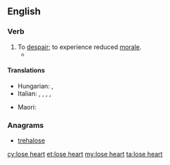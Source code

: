 ==English==

===Verb===
{{en-verb|head=[[to]] [[lose]] [[heart]]|loses heart|losing heart|lost heart|lost heart}}

# To [[despair]]; to experience reduced [[morale]].
#* {{quote-book
|year=2008
|author=Sue Grafton
|title=J is for Judgment
|chapter=
|url=http://books.google.com/books?id=0ve5YB4pvOQC&pg=PA159&dq=%22we'd+have+lost+heart%22&hl=en&ei=X00NTeDnHc2hnweesZCtDg&sa=X&oi=book_result&ct=result&resnum=1&ved=0CCYQ6AEwAA#v=onepage&q=%22we'd%20have%20lost%20heart%22&f=false
|isbn=
|page=159
|passage=There's nothing so humbling as being a dunce in a foreign tongue, and if it weren't for her compassion, we'd have '''lost heart''' after two weeks.}}

====Translations====
{{trans-top|to despair}}
* Hungarian: {{t-|hu|elkedvetlenedik}}, {{t+|hu|elcsügged}}
* Italian: {{t|it|accasciarsi}}, {{t|it|disperarsi}}, {{t|it|abbattersi}}, {{t|it|scoraggiarsi}}, {{t|it|sfiduciarsi}}
{{trans-mid}}
* Maori: {{t-|mi|takarure}}
{{trans-bottom}}

===Anagrams===
* [[trehalose#English|trehalose]]

[[cy:lose heart]]
[[et:lose heart]]
[[my:lose heart]]
[[ta:lose heart]]